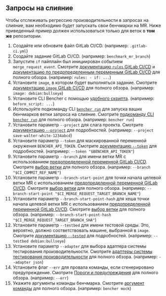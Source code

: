 
## Запросы на слияние

Чтобы отслеживать регрессию производительности в запросах на слияние, вам необходимо будет запускать свои бенчмарки на MR.
Ниже приведенный пример должен использоваться только для веток в **том же** репозитории.

<MergeRequestsCode />

1. Создайте или обновите файл GitLab CI/CD.
   (например: `.gitlab-ci.yml`)
2. Создайте задание GitLab CI/CD.
   (например: `benchmark_mr_branch`)
3. Запустите `if` пайплайн был инициирован событием `merge_request_event`.
   Смотрите [документацию `rules` GitLab CI/CD][gitlab ci cd rules]
   и [документацию по предопределенным переменным GitLab CI/CD][gitlab ci cd redefined variables] для полного обзора.
   (например: `rules: - if: ...`)
4. Установите `image`, в котором будет выполняться задание.
   Смотрите [документацию `image` GitLab CI/CD][gitlab ci cd image]
   для полного обзора.
   (например: `image: debian:bullseye`)
5. Установите CLI Bencher с помощью [удобного скрипта][install bencher cli].
   (например: `before_script: ...`)
6. Используйте подкоманду CLI <code><a href="/ru/docs/explanation/bencher-run/">bencher run</a></code>
   для запуска ваших бенчмарков ветки запроса на слияние.
   Смотрите [подкоманду CLI `bencher run`][bencher run] для полного обзора.
   (например: `bencher run`)
7. Установите параметр `--project` для слага проекта.
   Смотрите [документацию `--project`][project option] для подробностей.
   (например: `--project save-walter-white-1234abcd`)
8. Установите параметр `--token` для маскированной переменной окружения `BENCHER_API_TOKEN`.
   Смотрите [документацию `--token`][token option] для подробностей.
   (например: `--token "$BENCHER_API_TOKEN"`)
9. Установите параметр `--branch` для имени ветки MR с использованием
   [предопределенной переменной GitLab CI/CD][branch selection branch].
   Смотрите [выбор ветки](/ru/docs/explanation/branch-selection/#--branch-branch) для полного обзора.
   (например: `--branch "$CI_COMMIT_REF_NAME"`)
10. Установите параметр `--branch-start-point` для точки начала целевой ветки MR с использованием
    [предопределенной переменной GitLab CI/CD][gitlab ci cd redefined variables].
    Смотрите [выбор ветки][branch selection start point] для полного обзора.
    (например: `--branch-start-point "$CI_MERGE_REQUEST_TARGET_BRANCH_NAME"`)
11. Установите параметр `--branch-start-point-hash` для хеша точки начала целевой ветки MR с использованием
    [предопределенной переменной GitLab CI/CD][gitlab ci cd redefined variables].
    Смотрите [выбор ветки][branch selection start point hash] для полного обзора.
    (например: `--branch-start-point-hash "$CI_MERGE_REQUEST_TARGET_BRANCH_SHA"`)
12. Установите параметр `--testbed` для имени тестовой среды.
    Это, вероятно, должно соответствовать машине, выбранной в `image`.
    Смотрите [документацию `--tested`][testbed option] для подробностей.
    (например: `--testbed debian:bullseye`)
13. Установите параметр `--adapter` для выбора адаптера системы тестирования производительности.
    Смотрите [адаптеры системы тестирования производительности][adapters] для полного обзора.
    (например: `--adapter json`)
14. Установите флаг `--err` для провала команды, если сгенерировано предупреждение.
    Смотрите [Пороги и предупреждения][alerts] для полного обзора.
    (например: `--err`)
15. Укажите аргументы команды бенчмарка.
    Смотрите [аргумент команды][command argument] для полного обзора.
    (например: `bencher mock`)

[gitlab ci cd rules]: https://docs.gitlab.com/ee/ci/jobs/job_control.html#common-if-clauses-for-rules
[gitlab ci cd redefined variables]: https://docs.gitlab.com/ee/ci/variables/predefined_variables.html
[gitlab ci cd image]: https://docs.gitlab.com/ee/ci/yaml/index.html#image

[install bencher cli]: /ru/docs/how-to/install-cli/#install-cli-with-script
[bencher run]: /ru/docs/explanation/bencher-run/
[project option]: /ru/docs/explanation/bencher-run/#--project-project
[token option]: /ru/docs/explanation/bencher-run/#--token-token
[branch selection branch]: /ru/docs/explanation/branch-selection/#--branch-branch
[branch selection start point]: /ru/docs/explanation/branch-selection/#--branch-start-point-branch
[branch selection start point hash]: /ru/docs/explanation/branch-selection/#--branch-start-point-hash-hash
[testbed option]: /ru/docs/explanation/bencher-run/#--testbed-testbed
[adapters]: /ru/docs/explanation/adapters/
[alerts]: /ru/docs/explanation/thresholds/#alerts
[command argument]: /ru/docs/explanation/bencher-run/#benchmark-command